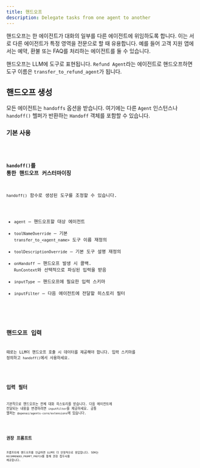 ```yaml
---
title: 핸드오프
description: Delegate tasks from one agent to another
---
```



핸드오프는 한 에이전트가 대화의 일부를 다른 에이전트에 위임하도록 합니다. 이는 서로 다른 에이전트가 특정 영역을 전문으로 할 때 유용합니다. 예를 들어 고객 지원 앱에서는 예약, 환불 또는 FAQ를 처리하는 에이전트를 둘 수 있습니다.

핸드오프는 LLM에 도구로 표현됩니다. `Refund Agent`라는 에이전트로 핸드오프하면 도구 이름은 `transfer_to_refund_agent`가 됩니다.

## 핸드오프 생성

모든 에이전트는 `handoffs` 옵션을 받습니다. 여기에는 다른 `Agent` 인스턴스나 `handoff()` 헬퍼가 반환하는 `Handoff` 객체를 포함할 수 있습니다.

### 기본 사용

<Code lang="typescript" code={basicUsageExample} title="기본 핸드오프" />

### `handoff()`를 통한 핸드오프 커스터마이징

`handoff()` 함수로 생성된 도구를 조정할 수 있습니다.

- `agent` – 핸드오프할 대상 에이전트
- `toolNameOverride` – 기본 `transfer_to_<agent_name>` 도구 이름 재정의
- `toolDescriptionOverride` – 기본 도구 설명 재정의
- `onHandoff` – 핸드오프 발생 시 콜백. `RunContext`와 선택적으로 파싱된 입력을 받음
- `inputType` – 핸드오프에 필요한 입력 스키마
- `inputFilter` – 다음 에이전트에 전달할 히스토리 필터

<Code
  lang="typescript"
  code={customizeHandoffExample}
  title="커스터마이즈된 핸드오프"
/>

## 핸드오프 입력

때로는 LLM이 핸드오프 호출 시 데이터를 제공해야 합니다. 입력 스키마를 정의하고 `handoff()`에서 사용하세요.

<Code lang="typescript" code={handoffInputExample} title="핸드오프 입력" />

## 입력 필터

기본적으로 핸드오프는 전체 대화 히스토리를 받습니다. 다음 에이전트에 전달되는 내용을 변경하려면 `inputFilter`를 제공하세요.
공통 헬퍼는 `@openai/agents-core/extensions`에 있습니다.

<Code lang="typescript" code={inputFilterExample} title="입력 필터" />

## 권장 프롬프트

프롬프트에 핸드오프를 언급하면 LLM이 더 안정적으로 응답합니다. SDK는 `RECOMMENDED_PROMPT_PREFIX`를 통해 권장 접두사를 제공합니다.

<Code lang="typescript" code={recommendedPromptExample} title="권장 프롬프트" />

